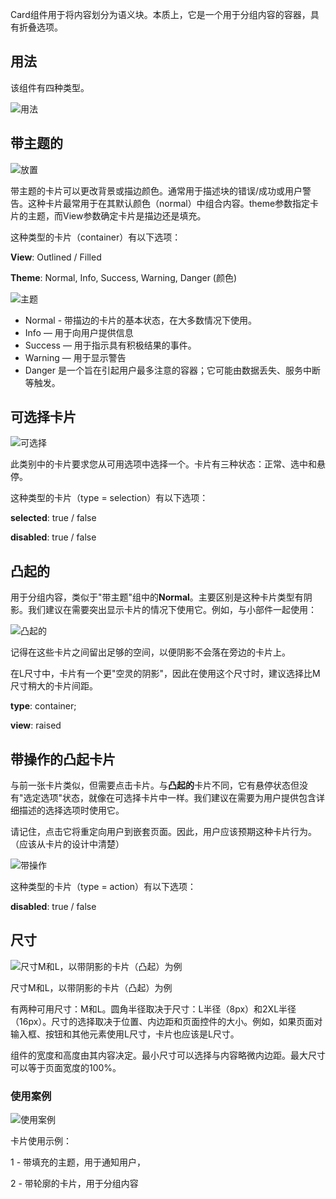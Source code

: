 Card组件用于将内容划分为语义块。本质上，它是一个用于分组内容的容器，具有折叠选项。

## 用法

该组件有四种类型。

![用法](/static/images/design/Card/Placement.png)

## **带主题的**

![放置](/static/images/design/Card/Placement1.png)

带主题的卡片可以更改背景或描边颜色。通常用于描述块的错误/成功或用户警告。这种卡片最常用于在其默认颜色（normal）中组合内容。theme参数指定卡片的主题，而View参数确定卡片是描边还是填充。

这种类型的卡片（container）有以下选项：

**View**: Outlined / Filled

**Theme**: Normal, Info, Success, Warning, Danger (颜色)

![主题](/static/images/design/Card/theme.png)

- Normal - 带描边的卡片的基本状态，在大多数情况下使用。
- Info — 用于向用户提供信息
- Success — 用于指示具有积极结果的事件。
- Warning — 用于显示警告
- Danger 是一个旨在引起用户最多注意的容器；它可能由数据丢失、服务中断等触发。

## **可选择卡片**

![可选择](/static/images/design/Card/Selectable.png)

此类别中的卡片要求您从可用选项中选择一个。卡片有三种状态：正常、选中和悬停。

这种类型的卡片（type = selection）有以下选项：

**selected**: true / false

**disabled**: true / false

## **凸起的**

用于分组内容，类似于"带主题"组中的**Normal**。主要区别是这种卡片类型有阴影。我们建议在需要突出显示卡片的情况下使用它。例如，与小部件一起使用：

![凸起的](/static/images/design/Card/Raised.png)

记得在这些卡片之间留出足够的空间，以便阴影不会落在旁边的卡片上。

在L尺寸中，卡片有一个更"空灵的阴影"，因此在使用这个尺寸时，建议选择比M尺寸稍大的卡片间距。

**type**: container;

**view**: raised

## **带操作的凸起卡片**

与前一张卡片类似，但需要点击卡片。与**凸起的**卡片不同，它有悬停状态但没有"选定选项"状态，就像在可选择卡片中一样。我们建议在需要为用户提供包含详细描述的选择选项时使用它。

请记住，点击它将重定向用户到嵌套页面。因此，用户应该预期这种卡片行为。（应该从卡片的设计中清楚）

![带操作](/static/images/design/Card/WithActions.png)

这种类型的卡片（type = action）有以下选项：

**disabled**: true / false

## 尺寸 

![尺寸M和L，以带阴影的卡片（凸起）为例](/static/images/design/Card/Size.png)

尺寸M和L，以带阴影的卡片（凸起）为例

有两种可用尺寸：M和L。圆角半径取决于尺寸：L半径（8px）和2XL半径（16px）。尺寸的选择取决于位置、内边距和页面控件的大小。例如，如果页面对输入框、按钮和其他元素使用L尺寸，卡片也应该是L尺寸。

组件的宽度和高度由其内容决定。最小尺寸可以选择与内容略微内边距。最大尺寸可以等于页面宽度的100%。

### 使用案例

![使用案例](/static/images/design/Card/Usecase.png)

卡片使用示例：

1 - 带填充的主题，用于通知用户，

2 - 带轮廓的卡片，用于分组内容
